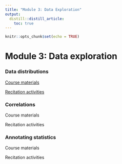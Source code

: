 ```yaml
---
title: "Module 3: Data Exploration"
output:
  distill::distill_article:
    toc: true
---
```


```r
knitr::opts_chunk$set(echo = TRUE)
```

# Module 3: Data exploration

### Data distributions

[Course materials](3_06_distributions/06_distributions.html)

[Recitation activities](3_06_distributions//06_distributions_recitation.html)

### Correlations

Course materials

Recitation activities

### Annotating statistics

Course materials

Recitation activities
